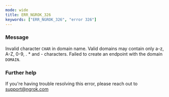 ```yaml
---
mode: wide
title: ERR_NGROK_326
keywords: ["ERR_NGROK_326", "error 326"]
---
```



### Message

Invalid character `CHAR` in domain name. Valid domains may contain only a-z, A-Z, 0-9, . \* and - characters. Failed to create an endpoint with the domain `DOMAIN`.

<ErrorDetails />

### Further help

If you're having trouble resolving this error, please reach out to [support@ngrok.com](mailto:support@ngrok.com?subject=Help%20with%20ERR_NGROK_326)

